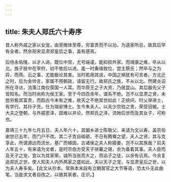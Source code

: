 ```yaml
---
---
---
```

title: 朱夫人郑氏六十寿序
---



昔人称外戚之家以女宠，由至微体至尊，穷富贵而不以功，为道家所忌，故其后罕有全者。然余观宋显肃郑皇后之事，盖有感焉。

后侍永佑陵，以才人进。既位中宫，尤号端谨，能抑损外家。而靖康之难，卒从以北。族子居中在宰府，初不依后以进。虽一时夤缘致位，尝主蔡氏；然卒与之为异，而燕、云之事，尤能极论其害。当时若用其说，中国之祸犹有可言者。方北迁之时，后为金帅言，家属不预朝政，请留无行。故郑氏之族，不从以北。然建炎诏所在寻访，流落江南仅荥国一人耳。而华原王之子大资，乃居昆山。其后器先父子皆知名。而当时尚称为侯王家。至于今四百余年，谱系不绝。岂不以显肃之贤，未尝穷极其富贵，而蹈古今未有之难，故天之不绝其世如此！正统间，时乂举进士，有学行。其孙子充，仕为瑞安博士。生今朱夫人。以夫少宗伯之贵，荣受冠帔。士大夫之登朝，与外戚恩泽，固难以并论。然郑氏之泽，流貤后世而及其女子，可称也。

嘉靖三十九年七月五日，夫人年六十。其姻乡进士陈敬父，来请为文以寿。盖宗伯谢世已五年，而门户不改。其二子克自砥砺，不日有腾骞之望，夫人之贤，其与克享此，所谓源远而流长，基广而植固，古诸侯之夫人称姬姜，岂不以其族哉？前夫人年五十，有来请为文者，是时宗伯方受天子骈蕃之锡，余为备着其事。夫人臣而及天子之宠，宜以为其家荣，诚所当张而大之，而谄子之徒，以余有讥焉。今余复追郑氏之世，使人知夫人内外两家之盛如此。夫以天子之宠，与显肃皇后之世，以为夫人寿多矣。【此文从抄本。常熟本末段有立朝居官之大节等语，恐太仆无此曲笔。当是求文者自改之，以致其家者。庄识。】